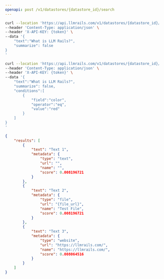 ```yaml
---
openapi: post /v1/datastores/{datastore_id}/search
---
```



<RequestExample>

```bash Request
curl --location 'https://api.llmrails.com/v1/datastores/{datastore_id}/search' \
--header 'Content-Type: application/json' \
--header 'X-API-KEY: {token}' \
--data '{
    "text":"What is LLM Rails?",
    "summarize": false
}
'
```

```bash With Filters
curl --location 'https://api.llmrails.com/v1/datastores/{datastore_id}/search' \
--header 'Content-Type: application/json' \
--header 'X-API-KEY: {token}' \
--data '{
    "text":"What is LLM Rails?",
    "summarize": false,
    "conditions":[
        {
            "field":"color",
            "operator":"eq",
            "value":"red"
        }
    ]
}
'
```

</RequestExample>


<ResponseExample>

```json Response
{
    "results": [
        {
            "text": "Text 1",
            "metadata": {
                "type": "text",
                "url": "",
                "name": "",
                "score": 0.008196721
            }
        },
        {
            "text": "Text 2",
            "metadata": {
                "type": "file",
                "url": "{file_url}",
                "name": "Test File",
                "score": 0.008196721
            }
        },
        {
            "text": "Text 3",
            "metadata": {
                "type": "website",
                "url": "https://llmrails.com/",
                "name": "https://llmrails.com/",
                "score": 0.008064516
            }
        }
    ]
}
```

</ResponseExample>